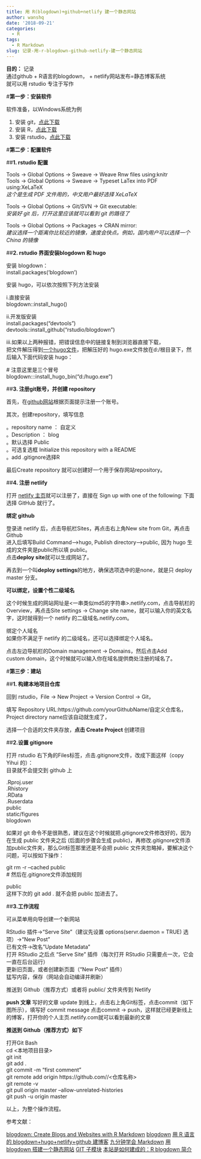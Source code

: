 ```yaml
---
title: 用 R(blogdown)+github+netlify 建一个静态网站
author: wanshq
date: '2018-09-21'
categories:
  - R
tags:
  - R Markdown
slug: 记录-用-r-blogdown-github-netlify-建一个静态网站
---
```


**目的：**
记录\
通过github + R语言的blogdown， + netlify网站发布=静态博客系统\
就可以用 rstudio 专注于写作\

#**第一步：安装软件**

软件准备，以Windows系统为例

1. 安装 git，[点此下载](https://git-scm.com/download/win) \
2. 安装 R，[点此下载](https://www.r-project.org)\
3. 安装 rstudio，[点此下载](https://www.rstudio.com/products/rstudio/download/#download)\

#**第二步：配置软件**

##**1. rstudio 配置**

Tools -> Global Options -> Sweave -> Weave Rnw files using:knitr\
Tools -> Global Options -> Sweave -> Typeset LaTex into PDF using:XeLaTeX\
*这个是生成 PDF 文件用的，中文用户最好选择 XeLaTeX *

Tools -> Global Options -> Git/SVN -> Git executable:\
*安装好 git 后，打开这里应该就可以看到 git 的路径了*

Tools -> Global Options -> Packages -> CRAN mirror:\
*建议选择一个距离你比较近的镜像，速度会快点。例如，国内用户可以选择一个 China 的镜像*

##**2. rstudio 界面安装blogdown 和 hugo**

安装 blogdown：\
install.packages('blogdown')

安装 hugo，可以依次按照下列方法安装

i.直接安装\
blogdown::install_hugo()

ii.开发版安装\
install.packages("devtools")\
devtools::install_github("rstudio/blogdown")

iii.如果以上两种报错，把错误信息中的链接复制到浏览器直接下载，\
把文件解压得到[一个hugo文件](https://yihui.name/en/2017/12/blogdown-book/)，把解压好的\ hugo.exe文件放在d:/根目录下，然后输入下面代码安装 hugo：\

\# 注意这里是三个冒号\
blogdown:::install_hugo_bin("d:/hugo.exe")


##**3. 注册git账号，并创建 repository**

首先，在[github网站](https://github.com/)根据页面提示注册一个账号。

其次，创建repository，填写信息

 。repository name ： 自定义\
 。Description ： blog\
 。默认选择 Public\
 。可选复选框 Initialize this repository with a README\
 。add .gitignore选择R\

最后Create repository 就可以创建好一个用于保存网站repository。

##**4. 注册 netlify**

打开 [netlify 主页](https://app.netlify.com/signup)就可以注册了，直接在 Sign up with one of the following: 下面选择 GitHub 就行了。

**绑定 github**

登录进 netlify 后，点击导航栏Sites，再点击右上角New site from Git，再点击Github\
进入后填写Build Command-->hugo, Publish directory-->public, 因为 hugo 生成的文件夹是public所以填 public。\
点击**deploy site**就可以生成网站了。

再去到一个叫**deploy settings**的地方，确保选项选中的是none，就是只 deploy master 分支。

**可以绑定，设置个性二级域名**

这个时候生成的网站网址是<一串类似md5的字符串>.netlify.com，点击导航栏的Overview，再点击Site settings -> Change site name，就可以输入你的英文名字，这时就得到一个 netlify 的二级域名<Site Name>.netlify.com。

绑定个人域名\
如果你不满足于 netlify 的二级域名，还可以选择绑定个人域名。

点击左边导航栏的Domain management -> Domains，然后点击Add custom\ domain，这个时候就可以输入你在域名提供商处注册的域名了。

#**第三步：建站 **

##**1. 构建本地项目仓库**

回到 rstudio，File -> New Project -> Version Control -> Git，

填写 Repository URL:https://github.com/yourGithubName/自定义仓库名，\
Project directory name应该自动就生成了，

选择一个合适的文件夹存放，**点击 Create Project **创建项目


##**2.设置 gitignore**

打开 rstudio 右下角的Files标签，点击.gitignore文件，改成下面这样（copy Yihui 的）：\
目录就不会提交到 github 上

.Rproj.user\
.Rhistory\
.RData\
.Ruserdata\
public\
static/figures\
blogdown

如果对 git 命令不是很熟悉，建议在这个时候就把.gitignore文件修改好的，因为在生成 public 文件夹之后 (后面的步骤会生成 public)，再修改.gitignore文件添加public文件夹，那么Git标签那里还是不会把 public 文件夹忽略掉，要解决这个问题，可以按如下操作：

git rm -r --cached public\
\# 然后在.gitignore文件添加规则

public\
这样下次的 git add . 就不会把 public 加进去了。

##**3.工作流程**

可从菜单用向导创建一个新网站

RStudio 插件->"Serve Site"（建议先设置 options(servr.daemon = TRUE) 选项）->"New Post"\
已有文件->改名"Update Metadata"\
打开 RStudio 之后点 "Serve Site" 插件（每次打开 RStudio 只需要点一次，它会一直在后台运行）\
更新旧页面，或者创建新页面（"New Post" 插件）\
猛写内容，保存（网站会自动编译并刷新）

推送到 Github（推荐方式）或者将 public/ 文件夹传到 Netlify

**push 文章**
写好的文章 update 到线上，点击右上角Git标签，点击commit（如下图所示），填写好 commit message 点击commit -> push，这样就已经更新线上的博客，打开你的个人主页<Site Name>.netlify.com就可以看到最新的文章

**推送到 Github（推荐方式）如下**

打开Git Bash\
cd <本地项目目录> \
git init\
git add . \
git commit -m "first comment" \
git remote add origin https://github.com/<github帐号>/<仓库名称> \
git remote -v\
git pull origin master --allow-unrelated-histories\
git push -u origin master\


以上，为整个操作流程。

参考文献：

[blogdown: Create Blogs and Websites with R Markdown](https://bookdown.org/yihui/blogdown/)
[blogdown](https://github.com/rstudio/blogdown)
[用 R 语言的 blogdown+hugo+netlify+github 建博客](https://cosx.org/2018/01/build-blog-with-blogdown-hugo-netlify-github/)
[九分钟学会 Markdown](http://dapengde.com/archives/17033)
[用 blogdown 搭建一个静态网站](https://slides.yihui.name/2017-blogdown-CGM-Yihui-Xie.html#1)
[GIT 子模块](https://yihui.name/cn/2017/03/git-submodule/)
[本站是如何建成的：R blogdown 简介](http://xuer.dapengde.com/post/hugo-blogdown/)

